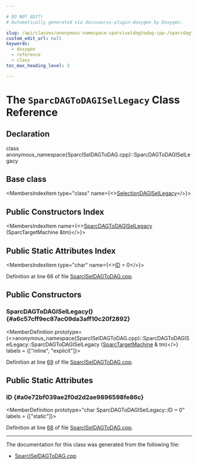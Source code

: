 ```yaml
---

# DO NOT EDIT!
# Automatically generated via docusaurus-plugin-doxygen by Doxygen.

slug: /api/classes/anonymous-namespace-sparciseldagtodag-cpp-/sparcdagtodagisellegacy
custom_edit_url: null
keywords:
  - doxygen
  - reference
  - class
toc_max_heading_level: 3

---
```





# The `SparcDAGToDAGISelLegacy` Class Reference

<DoxygenPage pluginConfig={pluginConfig}>



## Declaration

<CodeBlock>class anonymous_namespace{SparcISelDAGToDAG.cpp}::SparcDAGToDAGISelLegacy</CodeBlock>

## Base class

<MembersIndex>

<MembersIndexItem
  type="class"
  name={<><a href="/docs/api/classes/llvm/selectiondagisellegacy">SelectionDAGISelLegacy</a></>}>
</MembersIndexItem>

</MembersIndex>

## Public Constructors Index

<MembersIndex>

<MembersIndexItem
  name={<><a href="#a6c57cff9ec87ac09da3aff10c20f2892">SparcDAGToDAGISelLegacy</a> (SparcTargetMachine &amp;tm)</>}>
</MembersIndexItem>

</MembersIndex>

## Public Static Attributes Index

<MembersIndex>

<MembersIndexItem
  type="char"
  name={<><a href="#a0e72bf039ae2f0d2d2ae9896598fe86c">ID</a> = 0</>}>
</MembersIndexItem>

</MembersIndex>


Definition at line 66 of file <a href="/docs/api/files/lib/lib/target/lib/target/sparc/sparciseldagtodag-cpp">SparcISelDAGToDAG.cpp</a>.

<SectionDefinition>

## Public Constructors

### SparcDAGToDAGISelLegacy() {#a6c57cff9ec87ac09da3aff10c20f2892}

<MemberDefinition
  prototype={<>anonymous&#95;namespace&#123;SparcISelDAGToDAG.cpp&#125;::SparcDAGToDAGISelLegacy::SparcDAGToDAGISelLegacy (<a href="/docs/api/classes/llvm/sparctargetmachine">SparcTargetMachine</a> &amp; tm)</>}
  labels = {["inline", "explicit"]}>

Definition at line <a href="/docs/api/files/lib/lib/target/lib/target/sparc/sparciseldagtodag-cpp/#l00069">69</a> of file <a href="/docs/api/files/lib/lib/target/lib/target/sparc/sparciseldagtodag-cpp">SparcISelDAGToDAG.cpp</a>.
</MemberDefinition>

</SectionDefinition>

<SectionDefinition>

## Public Static Attributes

### ID {#a0e72bf039ae2f0d2d2ae9896598fe86c}

<MemberDefinition
  prototype="char SparcDAGToDAGISelLegacy::ID = 0"
  labels = {["static"]}>

Definition at line <a href="/docs/api/files/lib/lib/target/lib/target/sparc/sparciseldagtodag-cpp/#l00068">68</a> of file <a href="/docs/api/files/lib/lib/target/lib/target/sparc/sparciseldagtodag-cpp">SparcISelDAGToDAG.cpp</a>.
</MemberDefinition>

</SectionDefinition>

<hr/>

The documentation for this class was generated from the following file:

<ul>
<li><a href="/docs/api/files/lib/lib/target/lib/target/sparc/sparciseldagtodag-cpp">SparcISelDAGToDAG.cpp</a></li>
</ul>

</DoxygenPage>
